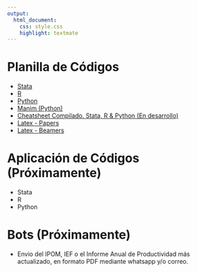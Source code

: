 ```yaml
---
output: 
  html_document:
    css: style.css
    highlight: textmate
---
```


# Planilla de Códigos

- [Stata](archivos/Planilla_Stata.do)
- [R](archivos/Planilla_R.R)
- [Python](archivos/Planilla_Python.py)
- [Manim (Python)](archivos/Planilla Manim.ipynb)
- [Cheatsheet Compilado. Stata, R & Python (En desarrollo)](archivos/Cheatsheet_Compilado.pdf)
- [Latex - Papers](archivos/Planilla_Papers.zip)
- [Latex - Beamers](archivos/Planilla-Beamers.tex)


# Aplicación de Códigos (Próximamente)
- Stata
- R
- Python 

# Bots (Próximamente)
- Envio del IPOM, IEF o el Informe Anual de Productividad más actualizado, en formato PDF mediante whatsapp y/o correo.

